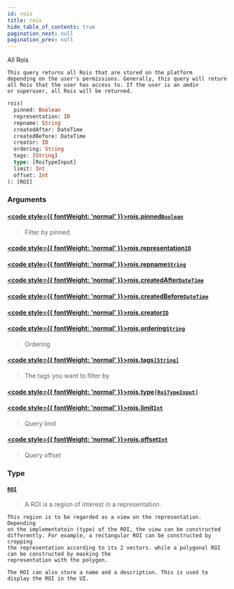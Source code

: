```yaml
---
id: rois
title: rois
hide_table_of_contents: true
pagination_next: null
pagination_prev: null
---
```








All Rois
    
    This query returns all Rois that are stored on the platform
    depending on the user's permissions. Generally, this query will return
    all Rois that the user has access to. If the user is an amdin
    or superuser, all Rois will be returned.

```graphql
rois(
  pinned: Boolean
  representation: ID
  repname: String
  createdAfter: DateTime
  createdBefore: DateTime
  creator: ID
  ordering: String
  tags: [String]
  type: [RoiTypeInput]
  limit: Int
  offset: Int
): [ROI]
```


### Arguments

#### [<code style={{ fontWeight: 'normal' }}>rois.<b>pinned</b></code>](#)<Bullet />[`Boolean`](/docs/schemas/mikro/scalars/boolean) <Badge class="secondary" text="scalar"/>
> Filter by pinned
> 

#### [<code style={{ fontWeight: 'normal' }}>rois.<b>representation</b></code>](#)<Bullet />[`ID`](/docs/schemas/mikro/scalars/id) <Badge class="secondary" text="scalar"/>
> 
> 

#### [<code style={{ fontWeight: 'normal' }}>rois.<b>repname</b></code>](#)<Bullet />[`String`](/docs/schemas/mikro/scalars/string) <Badge class="secondary" text="scalar"/>
> 
> 

#### [<code style={{ fontWeight: 'normal' }}>rois.<b>createdAfter</b></code>](#)<Bullet />[`DateTime`](/docs/schemas/mikro/scalars/date-time) <Badge class="secondary" text="scalar"/>
> 
> 

#### [<code style={{ fontWeight: 'normal' }}>rois.<b>createdBefore</b></code>](#)<Bullet />[`DateTime`](/docs/schemas/mikro/scalars/date-time) <Badge class="secondary" text="scalar"/>
> 
> 

#### [<code style={{ fontWeight: 'normal' }}>rois.<b>creator</b></code>](#)<Bullet />[`ID`](/docs/schemas/mikro/scalars/id) <Badge class="secondary" text="scalar"/>
> 
> 

#### [<code style={{ fontWeight: 'normal' }}>rois.<b>ordering</b></code>](#)<Bullet />[`String`](/docs/schemas/mikro/scalars/string) <Badge class="secondary" text="scalar"/>
> Ordering
> 

#### [<code style={{ fontWeight: 'normal' }}>rois.<b>tags</b></code>](#)<Bullet />[`[String]`](/docs/schemas/mikro/scalars/string) <Badge class="secondary" text="list"/> <Badge class="secondary" text="scalar"/>
> The tags you want to filter by
> 

#### [<code style={{ fontWeight: 'normal' }}>rois.<b>type</b></code>](#)<Bullet />[`[RoiTypeInput]`](/docs/schemas/mikro/enums/roi-type-input) <Badge class="secondary" text="list"/> <Badge class="secondary" text="enum"/>
> 
> 

#### [<code style={{ fontWeight: 'normal' }}>rois.<b>limit</b></code>](#)<Bullet />[`Int`](/docs/schemas/mikro/scalars/int) <Badge class="secondary" text="scalar"/>
> Query limit
> 

#### [<code style={{ fontWeight: 'normal' }}>rois.<b>offset</b></code>](#)<Bullet />[`Int`](/docs/schemas/mikro/scalars/int) <Badge class="secondary" text="scalar"/>
> Query offset
> 

### Type

#### [`ROI`](/docs/schemas/mikro/objects/roi) <Badge class="secondary" text="object"/>
> A ROI is a region of interest in a representation.

    This region is to be regarded as a view on the representation. Depending
    on the implementatoin (type) of the ROI, the view can be constructed
    differently. For example, a rectangular ROI can be constructed by cropping
    the representation according to its 2 vectors. while a polygonal ROI can be constructed by masking the
    representation with the polygon.

    The ROI can also store a name and a description. This is used to display the ROI in the UI.

    
> 





